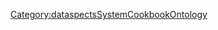 <includeonly>{{METADATA|Keywords={{{HasKeyword|}}}|HasEntityTitle={{{HasEntityTitle}}}|HasEntityBlurb={{{HasEntityBlurb|}}}|HasEntityType=Troubleshooting}}
</includeonly>
<noinclude>[[Category:dataspectsSystemCookbookOntology]]</noinclude>
